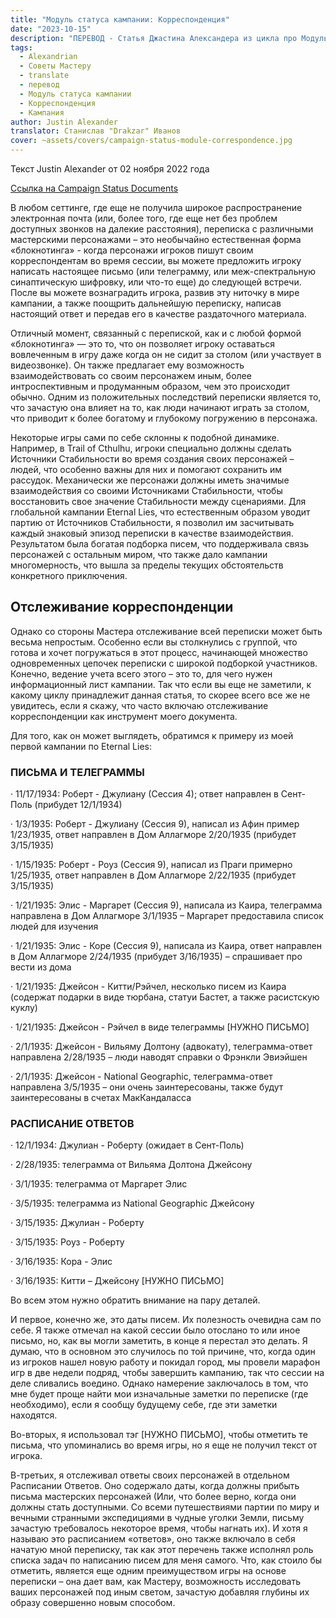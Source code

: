 ```yaml
---
title: "Модуль статуса кампании: Корреспонденция"
date: "2023-10-15"
description: "ПЕРЕВОД - Статья Джастина Александера из цикла про Модуль статуса кампании посвященная переписке между персонажами #alexandrian #translate #dnd5e #campaign #gmtips"
tags:
  - Alexandrian
  - Советы Мастеру
  - translate
  - перевод
  - Модуль статуса кампании
  - Корреспонденция
  - Кампания
author: Justin Alexander
translator: Станислав "Drakzar" Иванов
cover: ~assets/covers/campaign-status-module-correspondence.jpg
---
```


Текст Justin Alexander от 02 ноября 2022 года

[Ссылка на Campaign Status Documents](/post/translate/alexandrian-smart-prep-4-campaign-status-documents)

В любом сеттинге, где еще не получила широкое распространение электронная почта (или, более того, где еще нет без проблем доступных звонков на далекие расстояния), переписка с различными мастерскими персонажами – это необычайно естественная форма «блокнотинга» - когда персонажи игроков пишут своим корреспондентам во время сессии, вы можете предложить игроку написать настоящее письмо (или телеграмму, или меж-спектральную синаптическую шифровку, или что-то еще) до следующей встречи. После вы можете вознаградить игрока, развив эту ниточку в мире кампании, а также поощрить дальнейшую переписку, написав настоящий ответ и передав его в качестве раздаточного материала.

Отличный момент, связанный с перепиской, как и с любой формой «блокнотинга» — это то, что он позволяет игроку оставаться вовлеченным в игру даже когда он не сидит за столом (или участвует в видеозвонке). Он также предлагает ему возможность взаимодействовать со своим персонажем иным, более интроспективным и продуманным образом, чем это происходит обычно. Одним из положительных последствий переписки является то, что зачастую она влияет на то, как люди начинают играть за столом, что приводит к более богатому и глубокому погружению в персонажа.

Некоторые игры сами по себе склонны к подобной динамике. Например, в Trail of Cthulhu, игроки специально должны сделать Источники Стабильности во время создания своих персонажей – людей, что особенно важны для них и помогают сохранить им рассудок. Механически же персонажи должны иметь значимые взаимодействия со своими Источниками Стабильности, чтобы восстановить свое значение Стабильности между сценариями. Для глобальной кампании Eternal Lies, что естественным образом уводит партию от Источников Стабильности, я позволил им засчитывать каждый знаковый эпизод переписки в качестве взаимодействия.
Результатом была богатая подборка писем, что поддерживала связь персонажей с остальным миром, что также дало кампании многомерность, что вышла за пределы текущих обстоятельств конкретного приключения.

## Отслеживание корреспонденции

Однако со стороны Мастера отслеживание всей переписки может быть весьма непростым. Особенно если вы столкнулись с группой, что готова и хочет погружаться в этот процесс, начинающей множество одновременных цепочек переписки с широкой подборкой участников.
Конечно, ведение учета всего этого – это то, для чего нужен информационный лист кампании. Так что если вы еще не заметили, к какому циклу принадлежит данная статья, то скорее всего все же не увидитесь, если я скажу, что часто включаю отслеживание корреспонденции как инструмент моего документа.

Для того, как он может выглядеть, обратимся к примеру из моей первой кампании по Eternal Lies:

### ПИСЬМА И ТЕЛЕГРАММЫ

· 11/17/1934: Роберт - Джулиану (Сессия 4); ответ направлен в Сент-Поль (прибудет 12/1/1934)

· 1/3/1935: Роберт - Джулиану (Сессия 9), написал из Афин пример 1/23/1935, ответ направлен в Дом Аллагморе 2/20/1935 (прибудет 3/15/1935)

· 1/15/1935: Роберт - Роуз (Сессия 9), написал из Праги примерно 1/25/1935, ответ направлен в Дом Аллагморе 2/22/1935 (прибудет 3/15/1935)

· 1/21/1935: Элис - Маргарет (Сессия 9), написала из Каира, телеграмма направлена в Дом Аллагморе 3/1/1935 – Маргарет предоставила список людей для изучения

· 1/21/1935: Элис - Коре (Сессия 9), написала из Каира, ответ направлен в Дом Аллагморе 2/24/1935 (прибудет 3/16/1935) – спрашивает про вести из дома

· 1/21/1935: Джейсон - Китти/Рэйчел, несколько писем из Каира (содержат подарки в виде тюрбана, статуи Бастет, а также расистскую куклу)

· 1/21/1935: Джейсон - Рэйчел в виде телеграммы [НУЖНО ПИСЬМО]

· 2/1/1935: Джейсон - Вильяму Долтону (адвокату), телеграмма-ответ направлена 2/28/1935 – люди наводят справки о Фрэнкли Эвиэйшен

· 2/1/1935: Джейсон - National Geographic, телеграмма-ответ направлена 3/5/1935 – они очень заинтересованы, также будут заинтересованы в счетах МакКандаласса

### РАСПИСАНИЕ ОТВЕТОВ

· 12/1/1934: Джулиан - Роберту (ожидает в Сент-Поль)

· 2/28/1935: телеграмма от Вильяма Долтона Джейсону

· 3/1/1935: телеграмма от Маргарет Элис

· 3/5/1935: телеграмма из National Geographic Джейсону

· 3/15/1935: Джулиан - Роберту

· 3/15/1935: Роуз - Роберту

· 3/16/1935: Кора - Элис

· 3/16/1935: Китти – Джейсону [НУЖНО ПИСЬМО]

Во всем этом нужно обратить внимание на пару деталей.

И первое, конечно же, это даты писем. Их полезность очевидна сам по себе. Я также отмечал на какой сессии было отослано то или иное письмо, но, как вы могли заметить, в конце я перестал это делать. Я думаю, что в основном это случилось по той причине, что, когда один из игроков нашел новую работу и покидал город, мы провели марафон игр в две недели подряд, чтобы завершить кампанию, так что сессии на деле сливались воедино. Однако намерение заключалось в том, что мне будет проще найти мои изначальные заметки по переписке (где необходимо), если я сообщу будущему себе, где эти заметки находятся.

Во-вторых, я использовал тэг [НУЖНО ПИСЬМО], чтобы отметить те письма, что упоминались во время игры, но я еще не получил текст от игрока.

В-третьих, я отслеживал ответы своих персонажей в отдельном Расписании Ответов. Оно содержало даты, когда должны прибыть письма мастерских персонажей (Или, что более верно, когда они должны стать доступными. Со всеми путешествиями партии по миру и вечными странными экспедициями в чудные уголки Земли, письму зачастую требовалось некоторое время, чтобы нагнать их). И хотя я называю это расписанием «ответов», оно также включало в себя начатую мной переписку, так как этот перечень также исполнял роль списка задач по написанию писем для меня самого.
Что, как стоило бы отметить, является еще одним преимуществом игры на основе переписки – она дает вам, как Мастеру, возможность исследовать ваших персонажей под иным светом, зачастую добавляя глубины их образу совершенно новым способом.
